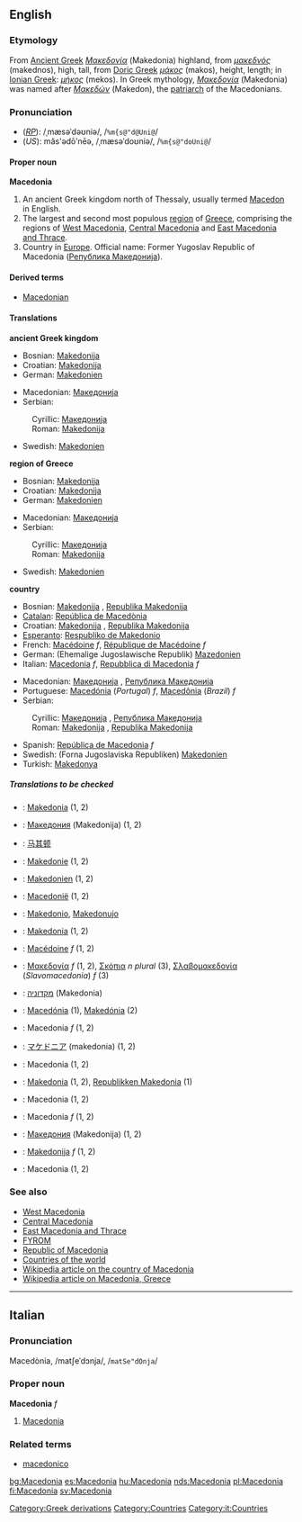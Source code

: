 {{See|macedonia}}
==English==
===Etymology===
From [[Ancient Greek]] ''[[Μακεδονία]]'' (Makedonia) highland, from ''[[μακεδνός]]'' (makednos), high, tall, from [[Doric Greek]] ''[[μάκος]]'' (makos), height, length; in [[Ionian Greek]]: ''[[μήκος]]'' (mekos). In Greek mythology, ''[[Μακεδονία]]'' (Makedonia) was named after ''[[Μακεδών]]'' (Makedon), the [[patriarch]] of the Macedonians.

===Pronunciation===
*(''[[RP]]''): /ˌmæsəˈdəʊniə/, /<tt>%m{s@"d@Uni@</tt>/
*(''US''): măs'ədōʹnēə, /ˌmæsəˈdoʊniə/, /<tt>%m{s@"doUni@</tt>/

====Proper noun====
{{wikipedia}}
{{wikipediapar|Macedonia (region)}}
'''Macedonia'''
# An ancient Greek kingdom north of Thessaly, usually termed [[Macedon]] in English.
# The largest and second most populous [[region]] of [[Greece]], comprising the regions of [[West Macedonia]], [[Central Macedonia]] and [[East Macedonia and Thrace]].
# Country in [[Europe]]. Official name: Former Yugoslav Republic of Macedonia ([[Република Македонија]]).

====Derived terms====
*[[Macedonian]]

====Translations====

'''ancient Greek kingdom'''
{{top}}
*Bosnian: [[Makedonija#Bosnian|Makedonija]] {{f}}
*Croatian: [[Makedonija#Croatian|Makedonija]] {{f}}
*German: [[Makedonien]] {{n}}
{{mid}}
*Macedonian: [[Македонија#Macedonian|Македонија]] {{f}}
*Serbian:
:Cyrillic: [[Македонија#Serbian|Македонија]] {{f}}
:Roman: [[Makedonija#Serbian|Makedonija]] {{f}}
*Swedish: [[Makedonien]]
{{bottom}}

'''region of Greece'''
{{top}}
*Bosnian: [[Makedonija#Bosnian|Makedonija]] {{f}}
*Croatian: [[Makedonija#Croatian|Makedonija]] {{f}}
*German: [[Makedonien]] {{n}}
{{mid}}
*Macedonian: [[Македонија#Macedonian|Македонија]] {{f}}
*Serbian:
:Cyrillic: [[Македонија#Serbian|Македонија]] {{f}}
:Roman: [[Makedonija#Serbian|Makedonija]] {{f}}
*Swedish: [[Makedonien]]
{{bottom}}

'''country'''
{{top}}
*Bosnian: [[Makedonija#Bosnian|Makedonija]] {{f}}, [[Republika Makedonija#Bosnian|Republika Makedonija]] {{f}}
*[[Catalan]]: [[República de Macedònia]] {{f}}
*Croatian: [[Makedonija#Bosnian|Makedonija]] {{f}}, [[Republika Makedonija#Bosnian|Republika Makedonija]] {{f}}
*[[Esperanto]]: [[Respubliko de Makedonio]]
*French: [[Macédoine]] ''f'', [[République de Macédoine]] ''f''
*German: (Ehemalige Jugoslawische Republik) [[Mazedonien]]
*Italian: [[Macedonia#Italian|Macedonia]] ''f'', [[Repubblica di Macedonia]] ''f''
{{mid}}
*Macedonian: [[Македонија#Macedonian|Македонија]] {{f}}, [[Република Македонија#Macedonian|Република Македонија]] {{f}}
*Portuguese: [[Macedónia]] (''Portugal'') ''f'', [[Macedônia]] (''Brazil'') ''f''
*Serbian:
:Cyrillic: [[Македонија#Serbian|Македонија]] {{f}}, [[Република Македонија#Serbian|Република Македонија]] {{f}}
:Roman: [[Makedonija#Serbian|Makedonija]] {{f}}, [[Republika Makedonija#Serbian|Republika Makedonija]] {{f}}
*Spanish: [[República de Macedonia]] ''f''
*Swedish: (Forna Jugoslaviska Republiken) [[Makedonien]]
*Turkish: [[Makedonya]]
{{bottom}}

=====Translations to be checked=====
<!--Remove this section once all of the translations below have been moved into the tables above.-->
{{checktrans}}
*{{ttbc|Breton}}: [[Makedonia]] (1, 2)
*{{ttbc|Bulgarian}}: [[Македония]] (Makedonija) (1, 2)
*{{ttbc|Chinese}}: [[马其顿]]
*{{ttbc|Czech}}: [[Makedonie]] (1, 2)
*{{ttbc|Danish}}: [[Makedonien]] (1, 2)
*{{ttbc|Dutch}}: [[Macedonië]] (1, 2)
*{{ttbc|Esperanto}}: [[Makedonio]], [[Makedonujo]]
*{{ttbc|Finnish}}: [[Makedonia]] (1, 2)
*{{ttbc|French}}: [[Macédoine]] ''f'' (1, 2)
*{{ttbc|Greek, Modern}}: [[Μακεδονία]] <!--move to the Greek article [mace̞ðo̞ˈniˌa]--> ''f'' (1, 2), [[Σκόπια]] <!--move to the Greek article [ˈsko̞pça]--> ''n plural'' (3), [[Σλαβομακεδονία]] (''Slavomacedonia'') ''f'' (3)
*{{ttbc|Hebrew}}: [[מקדוניה]] (Makedonia)
*{{ttbc|Hungarian}}: [[Macedónia]] (1), [[Makedónia]] (2)
*{{ttbc|Italian}}: Macedonia ''f'' (1, 2)
*{{ttbc|Japanese}}: [[マケドニア]] (makedonia) (1, 2)
*{{ttbc|Latin}}: Macedonia (1, 2) 
*{{ttbc|Norwegian}}: [[Makedonia]] (1, 2), [[Republikken Makedonia]] (1)
*{{ttbc|Polish}}: Macedonia (1, 2)
*{{ttbc|Romanian}}: Macedonia ''f'' (1, 2)
*{{ttbc|Russian}}: [[Македония]] (Makedonija) (1, 2)
*{{ttbc|Slovene}}: [[Makedonija]] ''f'' (1, 2)
*{{ttbc|Spanish}}: Macedonia (1, 2)

===See also===
*[[West Macedonia]]
*[[Central Macedonia]]
*[[East Macedonia and Thrace]]
*[[FYROM]]
*[[Republic of Macedonia]]
*[[Countries of the world]]
*[[w:Republic of Macedonia|Wikipedia article on the country of Macedonia]]
*[[w:Macedonia|Wikipedia article on Macedonia, Greece]]

----
==Italian==
===Pronunciation===
Macedònia, /matʃeˈdɔnja/, /<tt>matSe"dOnja</tt>/
===Proper noun===
'''Macedonia''' ''f''

#[[Macedonia#English|Macedonia]]<!--in which sense(s)?-->

===Related terms===
*[[macedonico]]

[[Category:Greek derivations]]
[[Category:Countries]]
[[Category:it:Countries]]

[[bg:Macedonia]]
[[es:Macedonia]]
[[hu:Macedonia]]
[[nds:Macedonia]]
[[pl:Macedonia]]
[[fi:Macedonia]]
[[sv:Macedonia]]